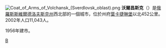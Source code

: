 {{coord|59|56|N|60|03|E|display=title}}
[[File:Coat_of_Arms_of_Volchansk_(Sverdlovsk_oblast).png|right]]
'''沃爾昌斯克'''（{{lang-ru|Волча́нск}}）是[[俄羅斯|俄羅斯]][[斯維爾德洛夫斯克州|斯維爾德洛夫斯克州]]西北部的一個城市，位於州府[[葉卡捷琳堡|葉卡捷琳堡]]以北452公里。2002年人口11,043人。

1956年建市。

{{斯維爾德洛夫斯克州城市}}

[[Category:斯維爾德洛夫斯克州城市|В]]
